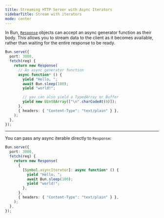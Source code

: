 ---
title: Streaming HTTP Server with Async Iterators
sidebarTitle: Stream with iterators
mode: center
---

In Bun, [`Response`](https://developer.mozilla.org/en-US/docs/Web/API/Response) objects can accept an async generator function as their body. This allows you to stream data to the client as it becomes available, rather than waiting for the entire response to be ready.

```ts stream-iterator.ts icon="/icons/typescript.svg"
Bun.serve({
  port: 3000,
  fetch(req) {
    return new Response(
      // An async generator function
      async function* () {
        yield "Hello, ";
        await Bun.sleep(100);
        yield "world!";

        // you can also yield a TypedArray or Buffer
        yield new Uint8Array(["\n".charCodeAt(0)]);
      },
      { headers: { "Content-Type": "text/plain" } },
    );
  },
});
```

---

You can pass any async iterable directly to `Response`:

```ts stream-iterator.ts icon="/icons/typescript.svg"
Bun.serve({
  port: 3000,
  fetch(req) {
    return new Response(
      {
        [Symbol.asyncIterator]: async function* () {
          yield "Hello, ";
          await Bun.sleep(100);
          yield "world!";
        },
      },
      { headers: { "Content-Type": "text/plain" } },
    );
  },
});
```

